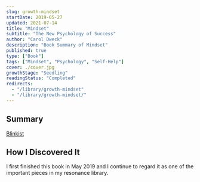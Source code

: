 ```yaml
---
slug: growth-mindset
startDate: 2019-05-27
updated: 2021-07-14
title: "Mindset"
subtitle: "The New Psychology of Success"
author: "Carol Dweck"
description: "Book Summary of Mindset"
published: true
type: ["Book"]
tags: ["Mindset", "Psychology", "Self-Help"]
cover: ./cover.jpg
growthStage: "Seedling"
readingStatus: "Completed"
redirects:
  - "/library/growth-mindset"
  - "/library/growth-mindset/"
---
```


## Summary

[Blinkist](https://www.blinkist.com/en/nc/browse/books/mindset-en)

## How I Discovered It

I first finished this book in May 2019 and I continue to regard it as one of the important pieces in my resonance library.

<WIP />
